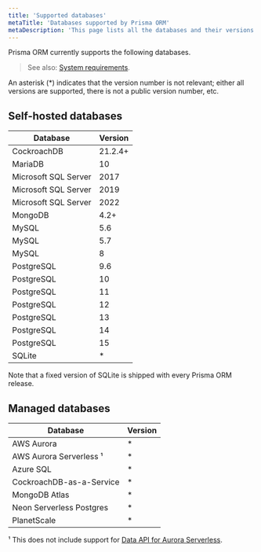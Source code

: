 ```yaml
---
title: 'Supported databases'
metaTitle: 'Databases supported by Prisma ORM'
metaDescription: 'This page lists all the databases and their versions that are supported by Prisma ORM.'
---
```


<TopBlock>

Prisma ORM currently supports the following databases.

> See also: [System requirements](/orm/reference/system-requirements).

</TopBlock>

An asterisk (\*) indicates that the version number is not relevant; either all versions are supported, there is not a public version number, etc.

## Self-hosted databases

| Database             | Version |
| -------------------- | ------- |
| CockroachDB          | 21.2.4+ |
| MariaDB              | 10      |
| Microsoft SQL Server | 2017    |
| Microsoft SQL Server | 2019    |
| Microsoft SQL Server | 2022    |
| MongoDB              | 4.2+    |
| MySQL                | 5.6     |
| MySQL                | 5.7     |
| MySQL                | 8       |
| PostgreSQL           | 9.6     |
| PostgreSQL           | 10      |
| PostgreSQL           | 11      |
| PostgreSQL           | 12      |
| PostgreSQL           | 13      |
| PostgreSQL           | 14      |
| PostgreSQL           | 15      |
| SQLite               | \*      |

Note that a fixed version of SQLite is shipped with every Prisma ORM release.

## Managed databases

| Database                     | Version |
| ---------------------------- | ------- |
| AWS Aurora                   | \*      |
| AWS Aurora Serverless &sup1; | \*      |
| Azure SQL                    | \*      |
| CockroachDB-as-a-Service     | \*      |
| MongoDB Atlas                | \*      |
| Neon Serverless Postgres     | \*      |
| PlanetScale                  | \*      |

&sup1; This does not include support for [Data API for Aurora Serverless](https://github.com/prisma/prisma/issues/1964).
